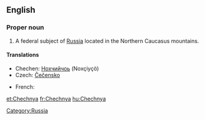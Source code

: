 ==English==
{{wikipedia}}

===Proper noun===
{{en-proper noun}}

# A federal subject of [[Russia]] located in the Northern Caucasus mountains.

====Translations====
{{trans-top|federal subject}}
*Chechen: [[Нохчийчоь]] (Noxçiyçö)
*Czech: [[Čečensko]] {{n}}
{{trans-mid}}
*French: {{t|fr|Tchétchénie|f}}
{{trans-bottom}}

[[Category:Russia]]

[[et:Chechnya]]
[[fr:Chechnya]]
[[hu:Chechnya]]